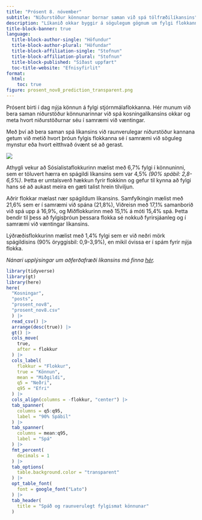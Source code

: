 ```yaml
---
title: "Prósent 8. nóvember"
subtitle: "Niðurstöður könnunar bornar saman við spá tölfræðilíkansins"
description: "Líkanið okkar byggir á sögulegum gögnum um fylgi flokkanna, efnahagsbreytum og fyrri kosningaúrslitum. Að auki metum við kerfisbundinn bjaga í könnunum hvers könnunaraðila með því að bera saman kannanir þeirra við raunveruleg úrslit kosninga. Með því að bæta þessum bjaga við spáð fylgi flokkanna getum við spáð fyrir um niðurstöður nýrra kannana og borið saman við raunverulegar niðurstöður hennar"
title-block-banner: true 
language:
  title-block-author-single: "Höfundur"
  title-block-author-plural: "Höfundar"
  title-block-affiliation-single: "Stofnun"
  title-block-affiliation-plural: "Stofnun"
  title-block-published: "Síðast uppfært"
  toc-title-website: "Efnisyfirlit"
format:
  html:
    toc: true
figure: prosent_nov8_prediction_transparent.png
---
```



Prósent birti í dag nýja könnun á fylgi stjórnmálaflokkanna. Hér munum við bera saman niðurstöður könnunarinnar við spá kosningalíkansins okkar og meta hvort niðurstöðurnar séu í samræmi við væntingar. 

Með því að bera saman spá líkansins við raunverulegar niðurstöður kannana getum við metið hvort þróun fylgis flokkanna sé í samræmi við söguleg mynstur eða hvort eitthvað óvænt sé að gerast.

![](prosent_nov8_prediction.png)

Athygli vekur að Sósíalistaflokkurinn mælist með 6,7% fylgi í könnuninni, sem er töluvert hærra en spágildi líkansins sem var 4,5% *(90% spábil: 2,8-6,5%)*. Þetta er umtalsverð hækkun fyrir flokkinn og gefur til kynna að fylgi hans sé að aukast meira en gæti talist hrein tilviljun.

Aðrir flokkar mælast nær spágildum líkansins. Samfylkingin mælist með 21,6% sem er  í samræmi við spána (21,8%), Viðreisn með 17,1% samanborið við spá upp á 16,9%, og Miðflokkurinn með 15,1% á móti 15,4% spá. Þetta bendir til þess að fylgisþróun þessara flokka sé nokkuð fyrirsjáanleg og í samræmi við væntingar líkansins.

Lýðræðisflokkurinn mælist með 1,4% fylgi sem er við neðri mörk spágildisins (90% öryggisbil: 0,9-3,9%), en mikil óvissa er í spám fyrir nýja flokka.

*Nánari upplýsingar um aðferðafræði líkansins má finna [hér](../../UmLikanid.qmd).*

```r
library(tidyverse)
library(gt)
library(here)
here(
  "Kosningar", 
  "posts", 
  "prosent_nov8", 
  "prosent_nov8.csv"
  ) |> 
  read_csv() |> 
  arrange(desc(true)) |> 
  gt() |> 
  cols_move(
    true,
    after = flokkur
  ) |> 
  cols_label(
    flokkur = "Flokkur",
    true = "Könnun",
    mean = "Miðgildi",
    q5 = "Neðri",
    q95 = "Efri"
  ) |> 
  cols_align(columns = -flokkur, "center") |> 
  tab_spanner(
    columns = q5:q95,
    label = "90% Spábil"
  ) |> 
  tab_spanner(
    columns = mean:q95,
    label = "Spá"
  ) |> 
  fmt_percent(
    decimals = 1
  ) |> 
  tab_options(
    table.background.color = "transparent"
  ) |>
  opt_table_font(
    font = google_font("Lato")
  ) |> 
  tab_header(
    title = "Spáð og raunverulegt fylgismat könnunar"
  )
```